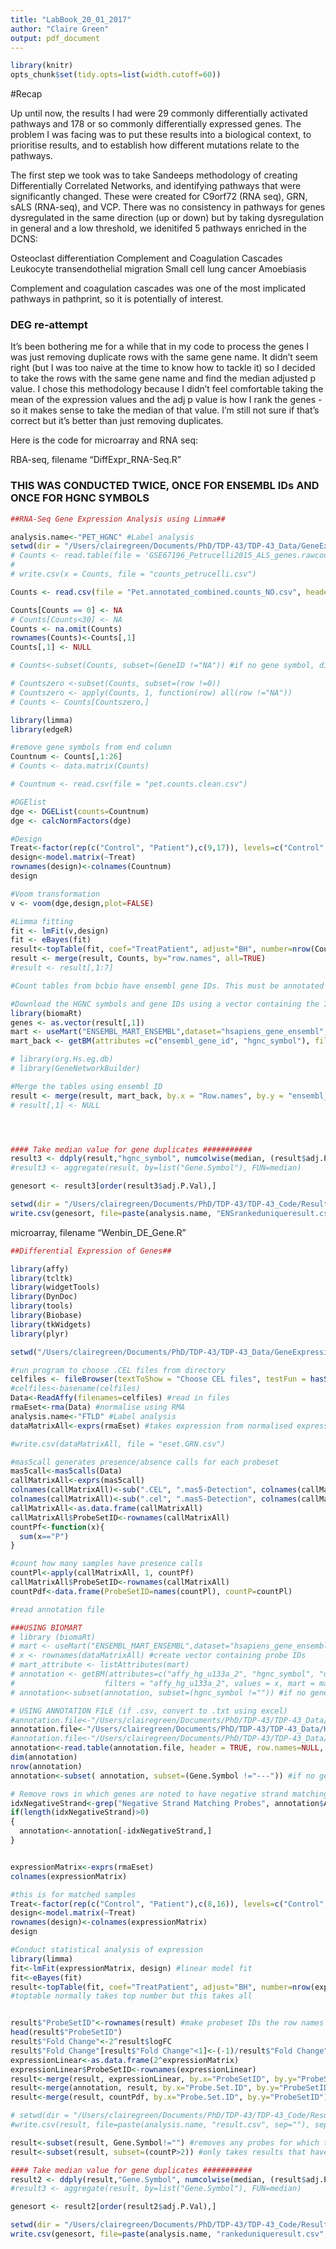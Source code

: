 ```yaml
---
title: "LabBook_20_01_2017"
author: "Claire Green"
output: pdf_document
---
```


```r
library(knitr)
opts_chunk$set(tidy.opts=list(width.cutoff=60))
```


#Recap

Up until now, the results I had were 29 commonly differentially activated pathways and 178 or so commonly differentially expressed genes. The problem I was facing was to put these results into a biological context, to prioritise results, and to establish how different mutations relate to the pathways.


The first step we took was to take Sandeeps methodology of creating Differentially Correlated Networks, and identifying pathways that were significantly changed. These were created for C9orf72 (RNA seq), GRN, sALS (RNA-seq), and VCP. There was no consistency in pathways for genes dysregulated in the same direction (up or down) but by taking dysregulation in general and a low threshold, we idenitifed 5 pathways enriched in the DCNS:

Osteoclast differentiation
Complement and Coagulation Cascades
Leukocyte transendothelial migration
Small cell lung cancer
Amoebiasis

Complement and coagulation cascades was one of the most implicated pathways in pathprint, so it is potentially of interest.


### DEG re-attempt

It's been bothering me for a while that in my code to process the genes I was just removing duplicate rows with the same gene name. It didn't seem right (but I was too naive at the time to know how to tackle it) so I decided to take the rows with the same gene name and find the median adjusted p value. I chose this methodology because I didn't feel comfortable taking the mean of the expression values and the adj p value is how I rank the genes - so it makes sense to take the median of that value. I'm still not sure if that's correct but it's better than just removing duplicates.

Here is the code for microarray and RNA seq:

RBA-seq, filename "DiffExpr_RNA-Seq.R"

### THIS WAS CONDUCTED TWICE, ONCE FOR ENSEMBL IDs AND ONCE FOR HGNC SYMBOLS ###

```r
##RNA-Seq Gene Expression Analysis using Limma##

analysis.name<-"PET_HGNC" #Label analysis
setwd(dir = "/Users/clairegreen/Documents/PhD/TDP-43/TDP-43_Data/GeneExpressionAnalysis/RNA-seq/Petrucelli/")
# Counts <- read.table(file = 'GSE67196_Petrucelli2015_ALS_genes.rawcount.txt', header = TRUE)
# 
# write.csv(x = Counts, file = "counts_petrucelli.csv")

Counts <- read.csv(file = "Pet.annotated_combined.counts_NO.csv", header = TRUE)

Counts[Counts == 0] <- NA
# Counts[Counts<30] <- NA
Counts <- na.omit(Counts)
rownames(Counts)<-Counts[,1]
Counts[,1] <- NULL

# Counts<-subset(Counts, subset=(GeneID !="NA")) #if no gene symbol, discount

# Countszero <-subset(Counts, subset=(row !=0))
# Countszero <- apply(Counts, 1, function(row) all(row !="NA"))
# Counts <- Counts[Countszero,]

library(limma)
library(edgeR)

#remove gene symbols from end column
Countnum <- Counts[,1:26]
# Counts <- data.matrix(Counts)

# Countnum <- read.csv(file = "pet.counts.clean.csv")

#DGElist
dge <- DGEList(counts=Countnum)
dge <- calcNormFactors(dge)

#Design
Treat<-factor(rep(c("Control", "Patient"),c(9,17)), levels=c("Control", "Patient"))
design<-model.matrix(~Treat)
rownames(design)<-colnames(Countnum)
design

#Voom transformation
v <- voom(dge,design,plot=FALSE)

#Limma fitting
fit <- lmFit(v,design)
fit <- eBayes(fit)
result<-topTable(fit, coef="TreatPatient", adjust="BH", number=nrow(Countnum)) #"BH" adjust for multiple hypothesis testing
result <- merge(result, Counts, by="row.names", all=TRUE)
#result <- result[,1:7]

#Count tables from bcbio have ensembl gene IDs. This must be annotated with HGNC symbols

#Download the HGNC symbols and gene IDs using a vector containing the IDs from results
library(biomaRt)
genes <- as.vector(result[,1])
mart <- useMart("ENSEMBL_MART_ENSEMBL",dataset="hsapiens_gene_ensembl", host="www.ensembl.org")
mart_back <- getBM(attributes =c("ensembl_gene_id", "hgnc_symbol"), filters="ensembl_gene_id", values=genes,  mart=mart)

# library(org.Hs.eg.db)
# library(GeneNetworkBuilder)

#Merge the tables using ensembl ID
result <- merge(result, mart_back, by.x = "Row.names", by.y = "ensembl_gene_id")
# result[,1] <- NULL




#### Take median value for gene duplicates ###########
result3 <- ddply(result,"hgnc_symbol", numcolwise(median, (result$adj.P.Val)))
#result3 <- aggregate(result, by=list("Gene.Symbol"), FUN=median)

genesort <- result3[order(result3$adj.P.Val),]

setwd(dir = "/Users/clairegreen/Documents/PhD/TDP-43/TDP-43_Code/Results/GeneExpression/MedianGenes")
write.csv(genesort, file=paste(analysis.name, "ENSrankeduniqueresult.csv", sep=""), sep="\t", row.names=FALSE, quote = FALSE)
```

microarray, filename "Wenbin_DE_Gene.R"

```r
##Differential Expression of Genes##

library(affy)
library(tcltk)
library(widgetTools)
library(DynDoc)
library(tools)
library(Biobase)
library(tkWidgets)
library(plyr)

setwd("/Users/clairegreen/Documents/PhD/TDP-43/TDP-43_Data/GeneExpressionAnalysis/Microarray/FTLD/")

#run program to choose .CEL files from directory
celfiles <- fileBrowser(textToShow = "Choose CEL files", testFun = hasSuffix("[cC][eE][lL]"))
#celfiles<-basename(celfiles)
Data<-ReadAffy(filenames=celfiles) #read in files
rmaEset<-rma(Data) #normalise using RMA
analysis.name<-"FTLD" #Label analysis
dataMatrixAll<-exprs(rmaEset) #takes expression from normalised expression set

#write.csv(dataMatrixAll, file = "eset.GRN.csv")

#mas5call generates presence/absence calls for each probeset
mas5call<-mas5calls(Data)
callMatrixAll<-exprs(mas5call)
colnames(callMatrixAll)<-sub(".CEL", ".mas5-Detection", colnames(callMatrixAll),fixed=TRUE)
colnames(callMatrixAll)<-sub(".cel", ".mas5-Detection", colnames(callMatrixAll),fixed=TRUE)
callMatrixAll<-as.data.frame(callMatrixAll)
callMatrixAll$ProbeSetID<-rownames(callMatrixAll)
countPf<-function(x){
  sum(x=="P")
}

#count how many samples have presence calls
countPl<-apply(callMatrixAll, 1, countPf)
callMatrixAll$ProbeSetID<-rownames(callMatrixAll)
countPdf<-data.frame(ProbeSetID=names(countPl), countP=countPl) 

#read annotation file

###USING BIOMART
# library (biomaRt)
# mart <- useMart("ENSEMBL_MART_ENSEMBL",dataset="hsapiens_gene_ensembl", host="www.ensembl.org") 
# x <- rownames(dataMatrixAll) #create vector containing probe IDs
# mart_attribute <- listAttributes(mart)
# annotation <- getBM(attributes=c("affy_hg_u133a_2", "hgnc_symbol", "description"), 
#                    filters = "affy_hg_u133a_2", values = x, mart = mart)
# annotation<-subset(annotation, subset=(hgnc_symbol !="")) #if no gene symbol, discount

# USING ANNOTATION FILE (if .csv, convert to .txt using excel)
#annotation.file<-"/Users/clairegreen/Documents/PhD/TDP-43/TDP-43_Data/HG-U133_Plus_2.na35.annot.csv/HG-U133_Plus_2.na35.annot.txt"
annotation.file<-"/Users/clairegreen/Documents/PhD/TDP-43/TDP-43_Data/HG-U133A_2.na35.annot.csv/HG-U133A_2.na35.annot.txt"
#annotation.file<-"/Users/clairegreen/Documents/PhD/TDP-43/TDP-43_Data/HG-U133A.na35.annot.csv/HG-U133A.na35.annot.txt"
annotation<-read.table(annotation.file, header = TRUE, row.names=NULL, sep="\t", skip=0, stringsAsFactors=F, quote = "", comment.char="!", fill = TRUE, as.is = TRUE)
dim(annotation)
nrow(annotation)
annotation<-subset( annotation, subset=(Gene.Symbol !="---")) #if no gene symbol, discount

# Remove rows in which genes are noted to have negative strand matching probes
idxNegativeStrand<-grep("Negative Strand Matching Probes", annotation$Annotation.Notes)
if(length(idxNegativeStrand)>0)
{
  annotation<-annotation[-idxNegativeStrand,]
}


expressionMatrix<-exprs(rmaEset)
colnames(expressionMatrix)

#this is for matched samples
Treat<-factor(rep(c("Control", "Patient"),c(8,16)), levels=c("Control", "Patient"))
design<-model.matrix(~Treat)
rownames(design)<-colnames(expressionMatrix)
design

#Conduct statistical analysis of expression
library(limma)
fit<-lmFit(expressionMatrix, design) #linear model fit
fit<-eBayes(fit) 
result<-topTable(fit, coef="TreatPatient", adjust="BH", number=nrow(expressionMatrix)) #"BH" adjust for multiple hypothesis testing
#toptable normally takes top number but this takes all


result$"ProbeSetID"<-rownames(result) #make probeset IDs the row names
head(result$"ProbeSetID") 
result$"Fold Change"<-2^result$logFC 
result$"Fold Change"[result$"Fold Change"<1]<-(-1)/result$"Fold Change"[result$"Fold Change"<1] #converts log fold change into a linear value above or below 0
expressionLinear<-as.data.frame(2^expressionMatrix)
expressionLinear$ProbeSetID<-rownames(expressionLinear)
result<-merge(result, expressionLinear, by.x="ProbeSetID", by.y="ProbeSetID") #merge values into one array
result<-merge(annotation, result, by.x="Probe.Set.ID", by.y="ProbeSetID")
result<-merge(result, countPdf, by.x="Probe.Set.ID", by.y="ProbeSetID")

# setwd(dir = "/Users/clairegreen/Documents/PhD/TDP-43/TDP-43_Code/Results/GeneExpression/DEG_Test2/")
#write.csv(result, file=paste(analysis.name, "result.csv", sep=""), sep="\t", row.names=FALSE, quote = FALSE)

result<-subset(result, Gene.Symbol!="") #removes any probes for which there are no gene symbols
result<-subset(result, subset=(countP>2)) #only takes results that have at least 2 samples with a presence call for a probe

#### Take median value for gene duplicates ###########
result2 <- ddply(result,"Gene.Symbol", numcolwise(median, (result$adj.P.Val)))
#result3 <- aggregate(result, by=list("Gene.Symbol"), FUN=median)

genesort <- result2[order(result2$adj.P.Val),]

setwd(dir = "/Users/clairegreen/Documents/PhD/TDP-43/TDP-43_Code/Results/GeneExpression/MedianGenes")
write.csv(genesort, file=paste(analysis.name, "rankeduniqueresult.csv", sep=""), sep="\t", row.names=FALSE, quote = FALSE)
```